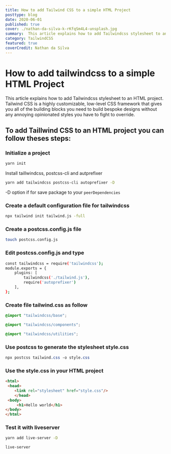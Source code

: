 ```yaml
---
title: How to add Tailwind CSS to a simple HTML Project
posttype: blog
date: 2020-06-01
published: true
cover: ./nathan-da-silva-k-rKfqSm4L4-unsplash.jpg
summary:  This article explains how to add Tailwindcss stylesheet to an HTML project. Tailwind CSS is a highly customizable, low-level CSS framework that gives you all of the building blocks you need to build bespoke designs without any annoying opinionated styles you have to fight to override. 
category: TailwindCSS
featured: true
coverCredit: Nathan da Silva
---
```

# How to add tailwindcss to a simple HTML Project

This article explains how to add Tailwindcss stylesheet to an HTML project. Tailwind CSS is a highly customizable, low-level CSS framework that gives you all of the building blocks you need to build bespoke designs without any annoying opinionated styles you have to fight to override. 

## To add Taillwind CSS to an HTML project you can follow theses steps:

### Initialize a project

```bash
yarn init
```

Install taillwindcss, postcss-cli and autprefixer

```bash
yarn add tailwindcss postcss-cli autoprefixer -D
```

-D option if for save package to your `peerDependencies`

### Create a default configuration file for tailwindcss

```bash
npx tailwind init tailwind.js -full
```

### Create a **postcss.config.js** file

```bash
touch postcss.config.js
```

### Edit postcss.config.js and type

```bash
const tailwindcss = require('tailwindcss');
module.exports = {
    plugins: [
        tailwindcss('./tailwind.js'),
        require('autoprefixer')
    ],
};
```

### Create file tailwind.css as follow

```css
@import "tailwindcss/base";

@import "tailwindcss/components";

@import "tailwindcss/utilities";
```

### Use **postcss** to generate the stylesheet style.css

```css
npx postcss tailwind.css -o style.css
```

### Use the style.css in your HTML project

```html
<html>
 <head>
	<link rel="stylesheet" href="style.css"/>
	</head>
 <body>
	 <h1>Hello world</h1>
</body>
</html>

```

### Test it with liveserver

```bash
yarn add live-server -D
```

```bash
live-server 
```